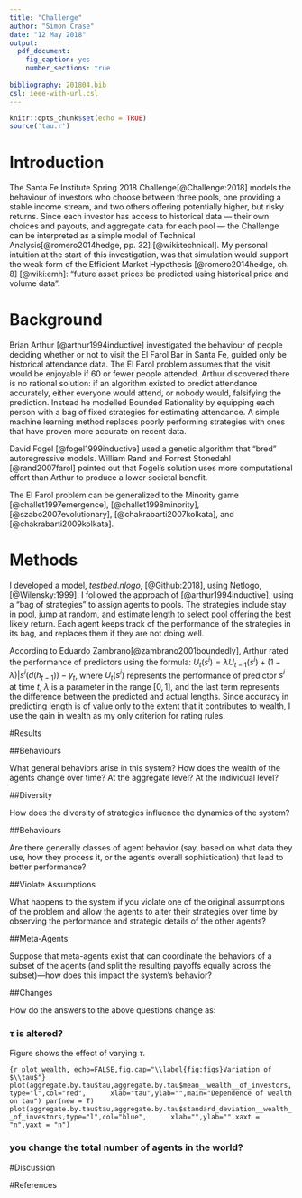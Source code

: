 ```yaml
---
title: "Challenge"
author: "Simon Crase"
date: "12 May 2018"
output:
  pdf_document:
    fig_caption: yes
    number_sections: true
 
bibliography: 201804.bib
csl: ieee-with-url.csl
---
```


```r
knitr::opts_chunk$set(echo = TRUE)
source('tau.r')
```

# Introduction
The Santa Fe Institute Spring 2018 Challenge[@Challenge:2018] models the behaviour of investors who choose between three pools, one providing a stable income stream, and two others offering potentially higher, but risky returns. Since each investor has access to historical data --- their own choices and payouts, and aggregate data for each pool --- the Challenge can be interpreted as a simple model of Technical Analysis[@romero2014hedge, pp. 32] [@wiki:technical]. My personal intuition at the start of this investigation, was that simulation would support the weak form of the Efficient Market Hypothesis [@romero2014hedge, ch. 8] [@wiki:emh]: "future asset prices \emph{cannot} be predicted using historical price and volume data".

# Background

Brian Arthur [@arthur1994inductive] investigated the behaviour of people deciding whether or not to visit the El Farol Bar in Santa Fe, guided only be historical attendance data. The El Farol problem assumes that the visit would be enjoyable if 60 or fewer people attended. Arthur discovered there is no rational solution: if an algorithm existed to predict attendance accurately, either everyone would attend, or nobody would, falsifying the prediction. Instead he modelled Bounded Rationality by equipping each person with a bag of fixed strategies for estimating attendance. A simple machine learning method replaces poorly performing strategies with ones that have proven more accurate on recent data.


David Fogel [@fogel1999inductive] used a genetic algorithm that "bred" autoregressive models. William Rand and Forrest Stonedahl [@rand2007farol] pointed out that Fogel's solution uses more computational effort than Arthur to produce a lower societal benefit.

The El Farol problem can be generalized to the Minority game [@challet1997emergence], [@challet1998minority], [@szabo2007evolutionary], [@chakrabarti2007kolkata], and [@chakrabarti2009kolkata].

# Methods


I developed a model, _testbed.nlogo_, [@Github:2018], using Netlogo, [@Wilensky:1999]. I followed the approach of [@arthur1994inductive], using a "bag of strategies" to assign agents to pools. The strategies include stay in pool, jump at random, and estimate length to select pool offering the best likely return. Each agent keeps track of the performance of the strategies in its bag, and replaces them if they are not doing well.

According to Eduardo Zambrano[@zambrano2001boundedly], Arthur rated the performance of predictors using the formula:
$U_{t}(s^i)=\lambda U_{t-1}(s^i)+(1-\lambda)\lvert s^i(d(h_{t-1}))-y_t$, where $U_{t}(s^i)$ represents the performance of predictor $s^i$ at time $t$, $\lambda$ is a parameter in the range $[0,1]$, and the last term represents the difference between the predicted and actual lengths. Since accuracy in predicting length is of value only to the extent that it contributes to wealth, I use the gain in wealth as my only criterion for rating rules. 

#Results



##Behaviours


What general behaviors arise in this system?  How does the wealth of the agents change over time? At the aggregate level? At the individual level?

##Diversity

How does the diversity of strategies influence the dynamics of the system?

##Behaviours

Are there generally classes of agent behavior (say, based on what data they use, how they process it, or the agent's overall sophistication) that lead to better performance?

##Violate Assumptions

What happens to the system if you violate one of the original assumptions of the problem and allow the agents to alter their strategies over time by observing the performance and strategic details of the other agents?

##Meta-Agents

Suppose that meta-agents exist that can coordinate the behaviors of a subset of the agents (and split the resulting payoffs equally across the subset)---how does this impact the system's behavior?

##Changes

How do the answers to the above questions change as:

### $\tau$ is altered?

Figure \ref{fig:figs} shows the effect of varying $\tau$.

```{r plot_wealth, echo=FALSE,fig.cap="\\label{fig:figs}Variation of $\\tau$"}
plot(aggregate.by.tau$tau,aggregate.by.tau$mean__wealth__of_investors,type="l",col="red",
     xlab="tau",ylab="",main="Dependence of wealth on tau")
par(new = T)
plot(aggregate.by.tau$tau,aggregate.by.tau$standard_deviation__wealth__of_investors,type="l",col="blue",
     xlab="",ylab="",xaxt = "n",yaxt = "n")
```



###   you change the total number of agents in the world?

#Discussion

#References
 
 


